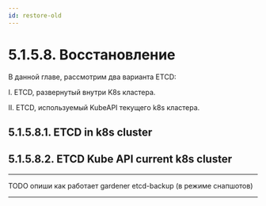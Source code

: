 ```yaml
---
id: restore-old
---
```




# 5.1.5.8. Восстановление

В данной главе, рассмотрим два варианта ETCD:

I. ETCD, развернутый внутри K8s кластера.

II. ETCD, используемый KubeAPI текущего k8s кластера.

## 5.1.5.8.1. ETCD in k8s cluster

<RestoreEtcdK8s />

## 5.1.5.8.2. ETCD Kube API current k8s cluster

<RestoreEtcdKubeApi />

*****

TODO опиши как работает gardener etcd-backup (в режиме снапшотов)

*****
